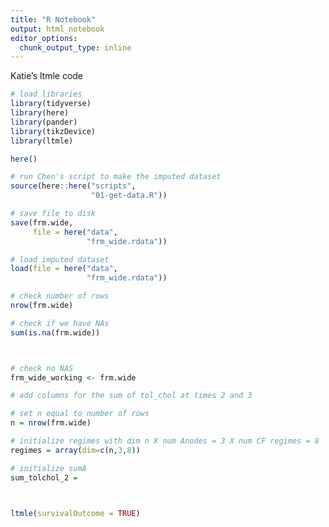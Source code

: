 ```yaml
---
title: "R Notebook"
output: html_notebook
editor_options: 
  chunk_output_type: inline
---
```


Katie's ltmle code

```r

# load libraries
library(tidyverse)
library(here)
library(pander)
library(tikzDevice)
library(ltmle)

```


```r

here()

# run Chen's script to make the imputed dataset
source(here::here("scripts", 
                  "01-get-data.R"))

# save file to disk
save(frm.wide, 
     file = here("data", 
                 "frm_wide.rdata"))

```


```r

# load imputed dataset
load(file = here("data", 
                 "frm_wide.rdata"))

# check number of rows
nrow(frm.wide)

# check if we have NAs
sum(is.na(frm.wide))




```


```r

# check no NAS
frm_wide_working <- frm.wide

# add columns for the sum of tol_chol at times 2 and 3

# set n equal to number of rows
n = nrow(frm.wide)

# initialize regimes with dim n X num Anodes = 3 X num CF regimes = 8
regimes = array(dim=c(n,3,8))

# initialize sumA
sum_tolchol_2 = 



ltmle(survivalOutcome = TRUE)


```
